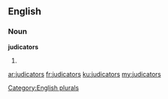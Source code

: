 ==English==

===Noun===
'''judicators'''

# {{plural of|[[judicator]]}}

[[Category:English plurals]]

[[ar:judicators]]
[[fr:judicators]]
[[ku:judicators]]
[[my:judicators]]